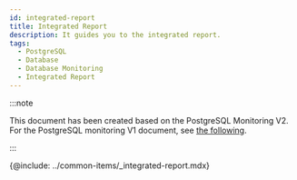 ```yaml
---
id: integrated-report
title: Integrated Report
description: It guides you to the integrated report.
tags:
  - PostgreSQL
  - Database
  - Database Monitoring
  - Integrated Report
---
```


:::note

This document has been created based on the PostgreSQL Monitoring V2. For the PostgreSQL monitoring V1 document, see [the following](../postgresql-v1/integrated-report).

:::

{@include: ../common-items/_integrated-report.mdx} 
